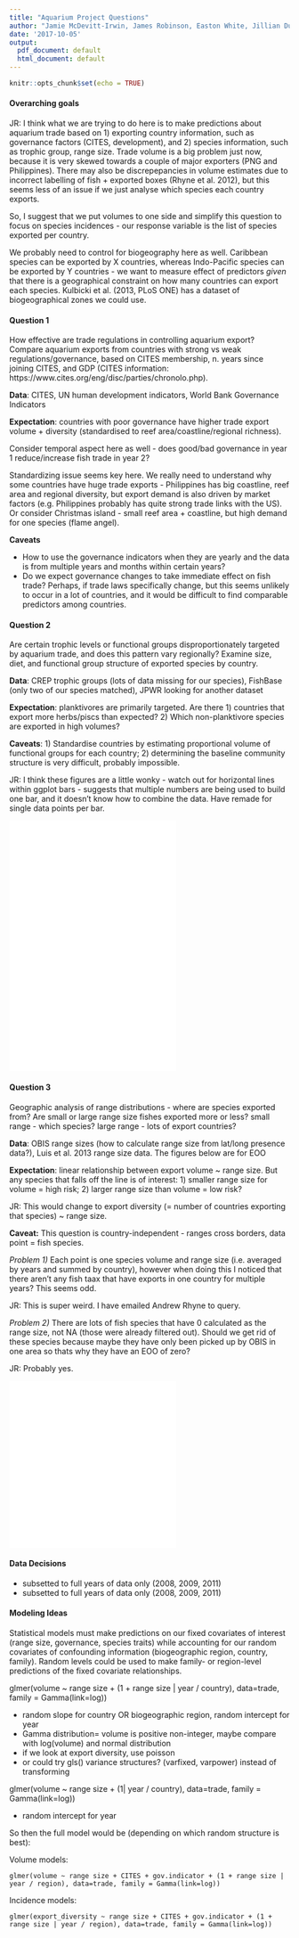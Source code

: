 ```yaml
---
title: "Aquarium Project Questions"
author: "Jamie McDevitt-Irwin, James Robinson, Easton White, Jillian Dunic, Geoffrey Osgood"
date: '2017-10-05'
output:
  pdf_document: default
  html_document: default
---
```


```r
knitr::opts_chunk$set(echo = TRUE)
```

#### Overarching goals

JR: I think what we are trying to do here is to make predictions about aquarium trade based on 1) exporting country information, such as governance factors (CITES, development), and 2) species information, such as trophic group, range size. Trade volume is a big problem just now, because it is very skewed towards a couple of major exporters (PNG and Philippines). There may also be discrepepancies in volume estimates due to incorrect labelling of fish + exported boxes (Rhyne et al. 2012), but this seems less of an issue if we just analyse which species each country exports.

So, I suggest that we put volumes to one side and simplify this question to focus on species incidences - our response variable is the list of species exported per country.

We probably need to control for biogeography here as well. Caribbean species can be exported by X countries, whereas Indo-Pacific species can be exported by Y countries - we want to measure effect of predictors *given* that there is a geographical constraint on how many countries can export each species. Kulbicki et al. (2013, PLoS ONE) has a dataset of biogeographical zones we could use.


#### Question 1
How effective are trade regulations in controlling aquarium export? Compare aquarium exports from countries with strong vs weak regulations/governance, based on CITES membership, n. years since joining CITES, and GDP (CITES information: https://www.cites.org/eng/disc/parties/chronolo.php).

**Data**: CITES, UN human development indicators, World Bank Governance Indicators

**Expectation**: countries with poor governance have higher trade export volume + diversity (standardised to reef area/coastline/regional richness). 

Consider temporal aspect here as well - does good/bad governance in year 1 reduce/increase fish trade in year 2?

Standardizing issue seems key here. We really need to understand why some countries have huge trade exports - Philippines has big coastline, reef area and regional diversity, but export demand is also driven by market factors (e.g. Philippines probably has quite strong trade links with the US). Or consider Christmas island - small reef area + coastline, but high demand for one species (flame angel).

**Caveats** 

* How to use the governance indicators when they are yearly and the data is from multiple years and months within certain years? 
* Do we expect governance changes to take immediate effect on fish trade? Perhaps, if trade laws specifically change, but this seems unlikely to occur in a lot of countries, and it would be difficult to find comparable predictors among countries.


  
    
\pagebreak  

#### Question 2

Are certain trophic levels or functional groups disproportionately targeted by aquarium trade, and does this pattern vary regionally? Examine size, diet, and functional group structure of exported species by country. 

**Data**: CREP trophic groups (lots of data missing for our species), FishBase (only two of our species matched), JPWR looking for another dataset  

**Expectation**: planktivores are primarily targeted. Are there 1) countries that export more herbs/piscs than expected? 2) Which non-planktivore species are exported in high volumes? 

**Caveats**: 1) Standardise countries by estimating proportional volume of functional groups for each country; 2) determining the baseline community structure is very difficult, probably impossible.  

JR: I think these figures are a little wonky - watch out for horizontal lines within ggplot bars - suggests that multiple numbers are being used to build one bar, and it doesn't know how to combine the data. Have remade for single data points per bar.

![](/Users/jamiemcdevitt-irwin/Documents/Git_Repos/open-science-project/figures/trophic_by_trade_volume_2008_09_11.pdf) 
![](/Users/jamiemcdevitt-irwin/Documents/Git_Repos/open-science-project/figures/trophic_by_trade_volume_country_2008_09_11.pdf)
![](/Users/jamiemcdevitt-irwin/Documents/Git_Repos/open-science-project/figures/trophic_by_species_country_2008_09_11.pdf)

  
\pagebreak   

#### Question 3

Geographic analysis of range distributions - where are species exported from? Are small or large range size fishes exported more or less? small range - which species? large range - lots of export countries?

**Data**: OBIS range sizes (how to calculate range size from lat/long presence data?), Luis et al. 2013 range size data. The figures below are for EOO

**Expectation**: linear relationship between export volume ~ range size. But any species that falls off the line is of interest: 1) smaller range size for volume = high risk; 2) larger range size than volume = low risk?

JR: This would change to export diversity (= number of countries exporting that species) ~ range size.

**Caveat:** This question is country-independent - ranges cross borders, data point = fish species.  

*Problem 1)* Each point is one species volume and range size (i.e. averaged by  years and summed by country), however when doing this I noticed that there aren't any fish taax that have exports in one country for multiple years? This seems odd.  

JR: This is super weird. I have emailed Andrew Rhyne to query.

*Problem 2)* There are lots of fish species that have 0 calculated as the range size, not NA (those were already filtered out). Should we get rid of these species because maybe they have only been picked up by OBIS in one area so thats why they have an EOO of zero?  

JR: Probably yes.

![](/Users/jamiemcdevitt-irwin/Documents/Git_Repos/open-science-project/figures/eoo_trade_volume_2008_09_11.pdf)  
![](/Users/jamiemcdevitt-irwin/Documents/Git_Repos/open-science-project/figures/EOO_trade.trophic_volume_2008_09_11.pdf)

  
\pagebreak   

#### Data Decisions  

* subsetted to full years of data only (2008, 2009, 2011) 
* subsetted to full years of data only (2008, 2009, 2011)  


#### Modeling Ideas  

Statistical models must make predictions on our fixed covariates of interest (range size, governance, species traits) while accounting for our random covariates of confounding information (biogeographic region, country, family). Random levels could be used to make family- or region-level predictions of the fixed covariate relationships.

glmer(volume ~ range size + (1 + range size | year / country), data=trade, family = Gamma(link=log))  

* random slope for country OR biogeographic region, random intercept for year  
* Gamma distribution= volume is positive non-integer, maybe compare with log(volume) and normal distribution  
* if we look at export diversity, use poisson
* or could try gls() variance structures? (varfixed, varpower) instead of transforming  
  
glmer(volume ~ range size + (1| year / country), data=trade, family = Gamma(link=log))  

* random intercept for year  

So then the full model would be (depending on which random structure is best):  

Volume models:
```
glmer(volume ~ range size + CITES + gov.indicator + (1 + range size | year / region), data=trade, family = Gamma(link=log))  
```

Incidence models:
```
glmer(export_diversity ~ range size + CITES + gov.indicator + (1 + range size | year / region), data=trade, family = Gamma(link=log))  
```
